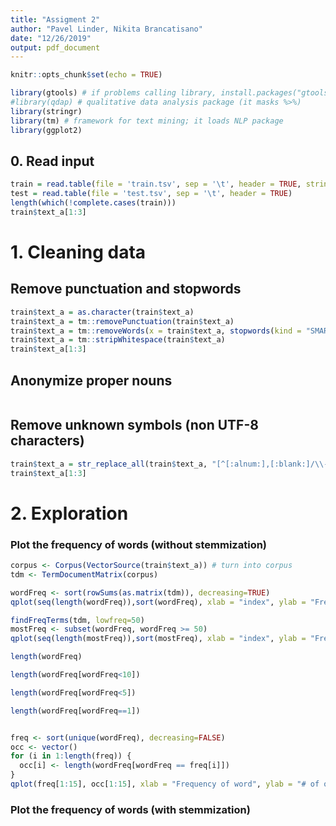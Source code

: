 ```yaml
---
title: "Assigment 2"
author: "Pavel Linder, Nikita Brancatisano"
date: "12/26/2019"
output: pdf_document
---
```


```r
knitr::opts_chunk$set(echo = TRUE)
```
```r
library(gtools) # if problems calling library, install.packages("gtools", dependencies = T)
#library(qdap) # qualitative data analysis package (it masks %>%)
library(stringr)
library(tm) # framework for text mining; it loads NLP package
library(ggplot2)
```

## 0. Read input
```r
train = read.table(file = 'train.tsv', sep = '\t', header = TRUE, stringsAsFactors = FALSE)
test = read.table(file = 'test.tsv', sep = '\t', header = TRUE)
length(which(!complete.cases(train)))
train$text_a[1:3]
```

# 1. Cleaning data
## Remove punctuation and stopwords
```r
train$text_a = as.character(train$text_a)
train$text_a = tm::removePunctuation(train$text_a)
train$text_a = tm::removeWords(x = train$text_a, stopwords(kind = "SMART"))
train$text_a = tm::stripWhitespace(train$text_a)
train$text_a[1:3]
```

## Anonymize proper nouns
```r

```

## Remove unknown symbols (non UTF-8 characters)
```r
train$text_a = str_replace_all(train$text_a, "[^[:alnum:],[:blank:]/\\-]", "")
train$text_a[1:3]
```

# 2. Exploration
### Plot the frequency of words (without stemmization)
```r
corpus <- Corpus(VectorSource(train$text_a)) # turn into corpus
tdm <- TermDocumentMatrix(corpus)

wordFreq <- sort(rowSums(as.matrix(tdm)), decreasing=TRUE)
qplot(seq(length(wordFreq)),sort(wordFreq), xlab = "index", ylab = "Frequency")

findFreqTerms(tdm, lowfreq=50)
mostFreq <- subset(wordFreq, wordFreq >= 50)
qplot(seq(length(mostFreq)),sort(mostFreq), xlab = "index", ylab = "Frequency")

length(wordFreq)

length(wordFreq[wordFreq<10])

length(wordFreq[wordFreq<5])

length(wordFreq[wordFreq==1])


freq <- sort(unique(wordFreq), decreasing=FALSE)
occ <- vector()
for (i in 1:length(freq)) {
  occ[i] <- length(wordFreq[wordFreq == freq[i]])
}
qplot(freq[1:15], occ[1:15], xlab = "Frequency of word", ylab = "# of occurencies")

```

### Plot the frequency of words (with stemmization)

